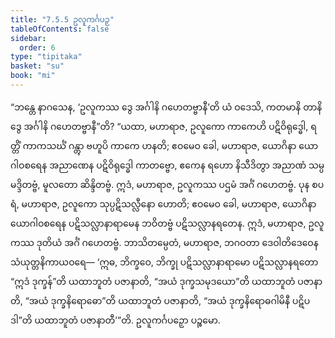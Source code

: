 ```yaml
---
title: "7.5.5 ဥလူကင်္ဂပဉှ"
tableOfContents: false
sidebar:
  order: 6
type: "tipitaka"
basket: "su"
book: "mi"
---
```



<DynamicBreadcrumb />

<Division number="269" book="mi">

<Paragraph number="1908" book="mi">
“ဘန္တေ နာဂသေန, ‘ဥလူကဿ ဒွေ အင်္ဂါနိ ဂဟေတဗ္ဗာနီ’တိ ယံ ဝဒေသိ, ကတမာနိ တာနိ ဒွေ အင်္ဂါနိ ဂဟေတဗ္ဗာနီ”တိ? “ယထာ, မဟာရာဇ, ဥလူကော ကာကေဟိ ပဋိဝိရုဒ္ဓေါ, ရတ္တိံ ကာကသင်္ဃံ ဂန္တွာ ဗဟူပိ ကာကေ ဟနတိ; ဧဝမေဝ ခေါ, မဟာရာဇ, ယောဂိနာ ယောဂါဝစရေန အညာဏေန ပဋိဝိရုဒ္ဓေါ ကာတဗ္ဗော, ဧကေန ရဟော နိသီဒိတွာ အညာဏံ သမ္ပမဒ္ဒိတဗ္ဗံ, မူလတော ဆိန္ဒိတဗ္ဗံ. ဣဒံ, မဟာရာဇ, ဥလူကဿ ပဌမံ အင်္ဂံ ဂဟေတဗ္ဗံ.
</Paragraph>

<Paragraph number="1909" book="mi">
ပုန စပရံ, မဟာရာဇ, ဥလူကော သုပ္ပဋိသလ္လီနော ဟောတိ; ဧဝမေဝ ခေါ, မဟာရာဇ, ယောဂိနာ ယောဂါဝစရေန ပဋိသလ္လာနာရာမေန ဘဝိတဗ္ဗံ ပဋိသလ္လာနရတေန. ဣဒံ, မဟာရာဇ, ဥလူကဿ ဒုတိယံ အင်္ဂံ ဂဟေတဗ္ဗံ. ဘာသိတမ္ပေတံ, မဟာရာဇ, ဘဂဝတာ ဒေဝါတိဒေဝေန သံယုတ္တနိကာယဝရေ—
</Paragraph>

<Paragraph number="1910" book="mi">
‘ဣဓ, ဘိက္ခဝေ, ဘိက္ခု ပဋိသလ္လာနာရာမော ပဋိသလ္လာနရတော “ဣဒံ ဒုက္ခန်”တိ ယထာဘူတံ ပဇာနာတိ, “အယံ ဒုက္ခသမုဒယော”တိ ယထာဘူတံ ပဇာနာတိ, “အယံ ဒုက္ခနိရောဓော”တိ ယထာဘူတံ ပဇာနာတိ, “အယံ ဒုက္ခနိရောဓဂါမိနီ ပဋိပဒါ”တိ ယထာဘူတံ ပဇာနာတီ’”တိ.

</Paragraph>
</Division>

<Paragraph number="1911" type="center" book="mi">
ဥလူကင်္ဂပဉှော ပဉ္စမော.
</Paragraph>